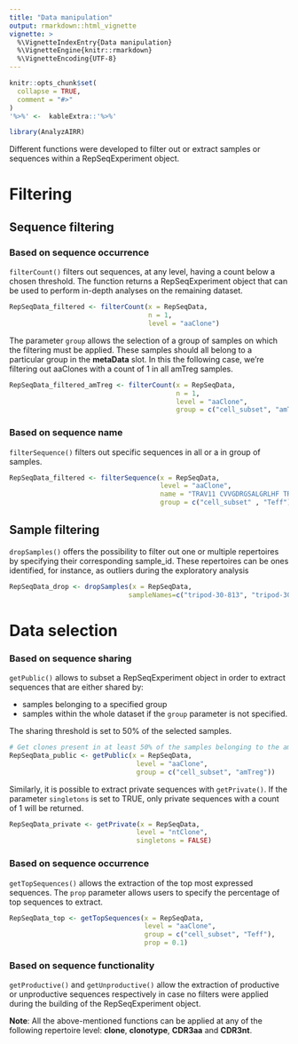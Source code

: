 ```yaml
---
title: "Data manipulation"
output: rmarkdown::html_vignette
vignette: >
  %\VignetteIndexEntry{Data manipulation}
  %\VignetteEngine{knitr::rmarkdown}
  %\VignetteEncoding{UTF-8}
---
```



```r
knitr::opts_chunk$set(
  collapse = TRUE,
  comment = "#>"
)
'%>%' <-  kableExtra::'%>%'

```
```r
library(AnalyzAIRR)
```


Different functions were developed to filter out or extract samples or sequences within a RepSeqExperiment object.


# Filtering

## Sequence filtering

### Based on sequence occurrence

  `filterCount()` filters out sequences, at any level, having a count below a chosen threshold. The function returns a RepSeqExperiment object that can be used to perform in-depth analyses on the remaining dataset.
  
```r
RepSeqData_filtered <- filterCount(x = RepSeqData,
                                   n = 1,
                                   level = "aaClone")
```

The parameter `group` allows the selection of a group of samples on which the filtering must be applied.
These samples should all belong to a particular group in the **metaData** slot. In this the following case, we're filtering out aaClones with a count of 1 in all amTreg samples.

```r
RepSeqData_filtered_amTreg <- filterCount(x = RepSeqData,
                                          n = 1,
                                          level = "aaClone",
                                          group = c("cell_subset", "amTreg"))
```


### Based on sequence name

  `filterSequence()` filters out specific sequences in all or a in group of samples.

```r
RepSeqData_filtered <- filterSequence(x = RepSeqData,
                                      level = "aaClone",
                                      name = "TRAV11 CVVGDRGSALGRLHF TRAJ18",
                                      group = c("cell_subset" , "Teff"))
```


## Sample filtering

  `dropSamples()` offers the possibility to filter out one or multiple repertoires by specifying their corresponding sample_id. 
 These repertoires can be ones identified, for instance, as outliers during the exploratory analysis 

```r
RepSeqData_drop <- dropSamples(x = RepSeqData,
                              sampleNames=c("tripod-30-813", "tripod-30-815"))

```


# Data selection

### Based on sequence sharing

`getPublic()` allows to subset a RepSeqExperiment object in order to extract sequences that are either shared by:

  + samples belonging to a specified group
  + samples within the whole dataset if the `group` parameter is not specified.
  <br>

The sharing threshold is set to 50% of the selected samples.

```r
# Get clones present in at least 50% of the samples belonging to the amTreg group
RepSeqData_public <- getPublic(x = RepSeqData, 
                                level = "aaClone", 
                                group = c("cell_subset", "amTreg"))
```

  Similarly, it is possible to extract private sequences with `getPrivate()`. If the parameter `singletons` is set to TRUE, only private sequences with a count of 1 will be returned.
  
```r
RepSeqData_private <- getPrivate(x = RepSeqData,
                                level = "ntClone",
                                singletons = FALSE)
```


### Based on sequence occurrence
  
  `getTopSequences()` allows the extraction of the top most expressed sequences.
   The `prop` parameter allows users to specify the percentage of top sequences to extract. 
   
```r
RepSeqData_top <- getTopSequences(x = RepSeqData,
                                  level = "aaClone",
                                  group = c("cell_subset", "Teff"), 
                                  prop = 0.1)

```
   

### Based on sequence functionality

  `getProductive()` and `getUnproductive()` allow the extraction of productive or unproductive sequences respectively in case no filters were applied during the building of the RepSeqExperiment object.


**Note**: All the above-mentioned functions can be applied at any of the following repertoire level: **clone**, **clonotype**, **CDR3aa** and **CDR3nt**.


 